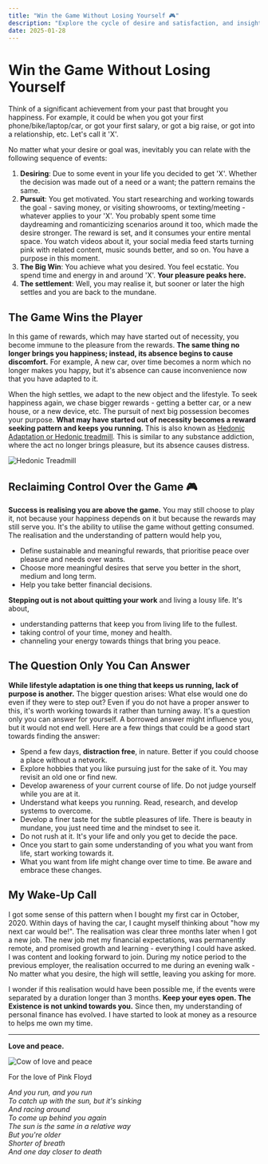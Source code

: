 ```yaml
---
title: "Win the Game Without Losing Yourself 🎮"
description: "Explore the cycle of desire and satisfaction, and insights on how to break free from the hedonic treadmill to find lasting fulfillment and peace."
date: 2025-01-28
---
```


# Win the Game Without Losing Yourself

Think of a significant achievement from your past that brought you happiness. For example, it could be when you got your first phone/bike/laptop/car, or got your first salary, or got a big raise, or got into a relationship, etc. Let's call it 'X'.

No matter what your desire or goal was, inevitably you can relate with the following sequence of events:
1. **Desiring**: Due to some event in your life you decided to get 'X'. Whether the decision was made out of a need or a want; the pattern remains the same.
2. **Pursuit**: You get motivated. You start researching and working towards the goal - saving money, or visiting showrooms, or texting/meeting - whatever applies to your 'X'. You probably spent some time daydreaming and romanticizing scenarios around it too, which made the desire stronger. The reward is set, and it consumes your entire mental space. You watch videos about it, your social media feed starts turning pink with related content, music sounds better, and so on. You have a purpose in this moment.
3. **The Big Win**: You achieve what you desired. You feel ecstatic. You spend time and energy in and around 'X'. **Your pleasure peaks here.**
4. **The settlement**: Well, you may realise it, but sooner or later the high settles and you are back to the mundane.

## The Game Wins the Player
In this game of rewards, which may have started out of necessity, you become immune to the pleasure from the rewards. **The same thing no longer brings you happiness; instead, its absence begins to cause discomfort.** For example, A new car, over time becomes a norm which no longer makes you happy, but it's absence can cause inconvenience now that you have adapted to it.

When the high settles, we adapt to the new object and the lifestyle. To seek happiness again, we chase bigger rewards - getting a better car, or a new house, or a new device, etc. The pursuit of next big possession becomes your purpose. **What may have started out of necessity becomes a reward seeking pattern and keeps you running.** This is also known as [Hedonic Adaptation or Hedonic treadmill](https://en.wikipedia.org/wiki/Hedonic_treadmill). This is similar to any substance addiction, where the act no longer brings pleasure, but its absence causes distress.

![Hedonic Treadmill](https://ik.imagekit.io/zmc91qb0y1t/portfolio/blogs/win-the-game-without-losing-yourself/image_0vu681rtI.png?updatedAt=1738073639503)

## Reclaiming Control Over the Game 🎮
**Success is realising you are above the game.** You may still choose to play it, not because your happiness depends on it but because the rewards may still serve you. It's the ability to utilise the game without getting consumed. The realisation and the understanding of pattern would help you,
- Define sustainable and meaningful rewards, that prioritise peace over pleasure and needs over wants.
- Choose more meaningful desires that serve you better in the short, medium and long term.
- Help you take better financial decisions.

**Stepping out is not about quitting your work** and living a lousy life. It's about,
- understanding patterns that keep you from living life to the fullest.
- taking control of your time, money and health.
- channeling your energy towards things that bring you peace.

## The Question Only You Can Answer
**While lifestyle adaptation is one thing that keeps us running, lack of purpose is another.** The bigger question arises: What else would one do even if they were to step out? Even if you do not have a proper answer to this, it's worth working towards it rather than turning away. It's a question only you can answer for yourself. A borrowed answer might influence you, but it would not end well. Here are a few things that could be a good start towards finding the answer:
- Spend a few days, **distraction free**, in nature. Better if you could choose a place without a network.
- Explore hobbies that you like pursuing just for the sake of it. You may revisit an old one or find new.
- Develop awareness of your current course of life. Do not judge yourself while you are at it.
- Understand what keeps you running. Read, research, and develop systems to overcome.
- Develop a finer taste for the subtle pleasures of life. There is beauty in mundane, you just need time and the mindset to see it.
- Do not rush at it. It's your life and only you get to decide the pace.
- Once you start to gain some understanding of you what you want from life, start working towards it.
- What you want from life might change over time to time. Be aware and embrace these changes.

## My Wake-Up Call
I got some sense of this pattern when I bought my first car in October, 2020. Within days of having the car, I caught myself thinking about "how my next car would be!". The realisation was clear three months later when I got a new job. The new job met my financial expectations, was permanently remote, and promised growth and learning - everything I could have asked. I was content and looking forward to join. During my notice period to the previous employer, the realisation occurred to me during an evening walk - No matter what you desire, the high will settle, leaving you asking for more.

I wonder if this realisation would have been possible me, if the events were separated by a duration longer than 3 months. **Keep your eyes open. The Existence is not unkind towards you.** Since then, my understanding of personal finance has evolved. I have started to look at money as a resource to helps me own my time.

---
**Love and peace.**

![Cow of love and peace](https://ik.imagekit.io/zmc91qb0y1t/tr:h-600,q-90/portfolio/blogs/win-the-game-without-losing-yourself/20230916_182233_S0lXdB-qK.jpg?updatedAt=1738068912471)

For the love of Pink Floyd

*And you run, and you run  
To catch up with the sun, but it's sinking  
And racing around  
To come up behind you again  
The sun is the same in a relative way  
But you're older  
Shorter of breath  
And one day closer to death*

<Analytics />
